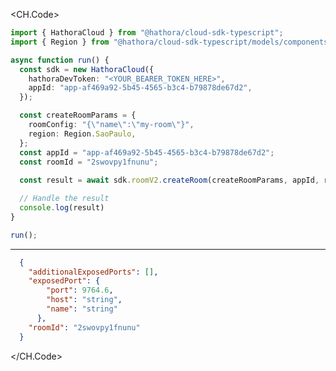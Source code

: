 
<CH.Code>
```typescript CreateRoom.ts
import { HathoraCloud } from "@hathora/cloud-sdk-typescript";
import { Region } from "@hathora/cloud-sdk-typescript/models/components";

async function run() {
  const sdk = new HathoraCloud({
    hathoraDevToken: "<YOUR_BEARER_TOKEN_HERE>",
    appId: "app-af469a92-5b45-4565-b3c4-b79878de67d2",
  });

  const createRoomParams = {
    roomConfig: "{\"name\":\"my-room\"}",
    region: Region.SaoPaulo,
  };
  const appId = "app-af469a92-5b45-4565-b3c4-b79878de67d2";
  const roomId = "2swovpy1fnunu";
  
  const result = await sdk.roomV2.createRoom(createRoomParams, appId, roomId);

  // Handle the result
  console.log(result)
}

run();
```
---

```json Example Response
  {
    "additionalExposedPorts": [],
    "exposedPort": {
        "port": 9764.6,
        "host": "string",
        "name": "string"
      },
    "roomId": "2swovpy1fnunu"
  }
```
</CH.Code>
